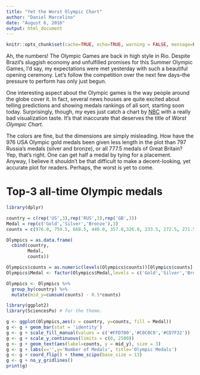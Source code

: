 ```yaml
---
title: "Yet the Worst Olympic Chart"
author: "Daniel Marcelino"
date: "August 6, 2016"
output: html_document
---
```


```r
knitr::opts_chunk$set(cache=TRUE, echo=TRUE, warning = FALSE, message=FALSE, collapse = FALSE, prompt=FALSE,comment=NA, fig.align="center", fig.width=6, fig.height=4, dpi = 150, fig.show = "hold", fig.keep="last", sanitize=TRUE)
```

Ah, the numbers! The Olympic Games are back in high style in Rio. Despite Brazil's sluggish economy and unfulfilled promises for this Summer Olympic Games, I'd say, my expectations were met yesterday with such a beautiful opening ceremony. Let's follow the competition over the next few days--the pressure to perform has only just begun. 

One interesting aspect about the Olympic games is the way people around the globe cover it. In fact, several news houses are quite excited about telling predictions and showing medals rankings of all sort, starting soon today. Surprisingly, though, my eyes just catch a chart by [NBC](http://www.nbcolympics.com/) with a really bad visualization taste. It's that inaccurate that deserves the title of *Worst Olympic Chart*. 

The colors are fine, but the dimensions are simply misleading. How have the 976 USA Olympic gold medals been given less length in the plot than  797 Russia's medals (silver and bronze), or all 777.5 medals of Great Britain? Yep, that's right. One can get half a medal by tying for a placement. Anyway, I believe it shouldn't be that difficult to make a decent-looking, yet accurate plot for readers. Perhaps, the worst is yet to come.

# Top-3 all-time Olympic medals 

```r
library(dplyr)

country = c(rep('US',3),rep('RUS',3),rep('GB',3))
Medal = rep(c('Gold','Silver','Bronze'),3)
counts = c(976.0, 759.5, 668.5, 440.0, 357.0,326.0, 233.5, 272.5, 271.5)

Olympics = as.data.frame(
  cbind(country,
        Medal,
        counts))

Olympics$counts = as.numeric(levels(Olympics$counts))[Olympics$counts]
Olympics$Medal <- factor(Olympics$Medal,levels = c('Gold','Silver','Bronze'))

Olympics <- Olympics %>% 
  group_by(country) %>% 
  mutate(mid_y=cumsum(counts) - 0.5*counts)

```


```r
library(ggplot2)
library(SciencesPo) # for the theme.

g <- ggplot(Olympics,aes(x = country, y=counts, fill = Medal)) 
g <- g + geom_bar(stat = 'identity')
g <- g + scale_fill_manual(values = c('#FFD700','#C0C0C0','#CD7F32')) 
g <- g + scale_y_continuous(limits = c(0, 2500))
g <- g + geom_text(aes(label=counts, y = mid_y), size = 3)
g <- g + labs(x='',y='Number of Medals', title='Olympic Medals')
g <- g + coord_flip() + theme_scipo(base_size = 13)
g <- g + no_y_gridlines()
print(g)
```

